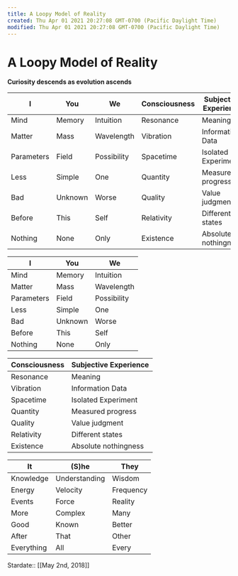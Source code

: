 ```yaml
---
title: A Loopy Model of Reality
created: Thu Apr 01 2021 20:27:08 GMT-0700 (Pacific Daylight Time)
modified: Thu Apr 01 2021 20:27:08 GMT-0700 (Pacific Daylight Time)
---
```


# A Loopy Model of Reality

**Curiosity descends as evolution ascends**

| I          | You     | We          | Consciousness | Subjective Experience | It         | (S)he         | They      |
| ---------- | ------- | ----------- | ------------- | --------------------- | ---------- | ------------- | --------- |
| Mind       | Memory  | Intuition   | Resonance     | Meaning               | Knowledge  | Understanding | Wisdom    |
| Matter     | Mass    | Wavelength  | Vibration     | Information Data      | Energy     | Velocity      | Frequency |
| Parameters | Field   | Possibility | Spacetime     | Isolated Experiment   | Events     | Force         | Reality   |
| Less       | Simple  | One         | Quantity      | Measured progress     | More       | Complex       | Many      |
| Bad        | Unknown | Worse       | Quality       | Value judgment        | Good       | Known         | Better    |
| Before     | This    | Self        | Relativity    | Different states      | After      | That          | Other     |
| Nothing    | None    | Only        | Existence     | Absolute nothingness  | Everything | All           | Every     |

| I          | You     | We          |
| ---------- | ------- | ----------- |
| Mind       | Memory  | Intuition   |
| Matter     | Mass    | Wavelength  |
| Parameters | Field   | Possibility |
| Less       | Simple  | One         |
| Bad        | Unknown | Worse       |
| Before     | This    | Self        |
| Nothing    | None    | Only        |

| Consciousness | Subjective Experience |
| ------------- | --------------------- |
| Resonance     | Meaning               |
| Vibration     | Information Data      |
| Spacetime     | Isolated Experiment   |
| Quantity      | Measured progress     |
| Quality       | Value judgment        |
| Relativity    | Different states      |
| Existence     | Absolute nothingness  |

| It         | (S)he         | They      |
| ---------- | ------------- | --------- |
| Knowledge  | Understanding | Wisdom    |
| Energy     | Velocity      | Frequency |
| Events     | Force         | Reality   |
| More       | Complex       | Many      |
| Good       | Known         | Better    |
| After      | That          | Other     |
| Everything | All           | Every     |

Stardate:: [[May 2nd, 2018]]

